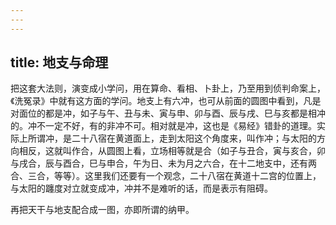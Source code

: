 ```yaml
---
---
---
```

title: 地支与命理
---




把这套大法则，演变成小学问，用在算命、看相、卜卦上，乃至用到侦判命案上，《洗冤录》中就有这方面的学问。地支上有六冲，也可从前面的圆图中看到，凡是对面位的都是冲，如子与午、丑与未、寅与申、卯与酉、辰与戌、巳与亥都是相冲的。冲不一定不好，有的非冲不可。相对就是冲，这也是《易经》错卦的道理。实际上所谓冲，是二十八宿在黄道面上，走到太阳这个角度来，叫作冲；与太阳的方向相反，这就叫作合，从圆图上看，立场相等就是合（如子与丑合，寅与亥合，卯与戌合，辰与酉合，巳与申合，午为日、未为月之六合，在十二地支中，还有两合、三合，等等）。这里我们还要有一个观念，二十八宿在黄道十二宫的位置上，与太阳的躔度对立就变成冲，冲并不是难听的话，而是表示有阻碍。

再把天干与地支配合成一图，亦即所谓的纳甲。
